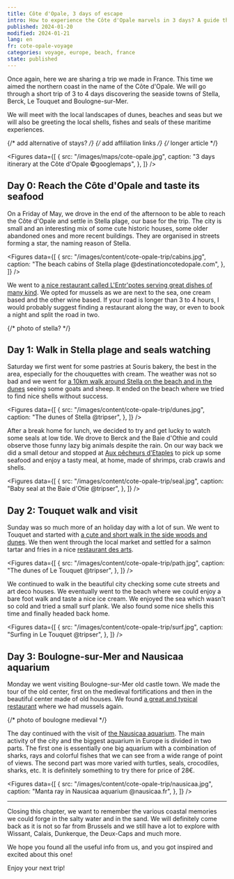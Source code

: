 ```yaml
---
title: Côte d'Opale, 3 days of escape
intro: How to experience the Côte d'Opale marvels in 3 days? A guide through Boulogne-sur-Mer, Nausicaa, Le Touquet and Stella.
published: 2024-01-20
modified: 2024-01-21
lang: en
fr: cote-opale-voyage
categories: voyage, europe, beach, france
state: published
---
```



Once again, here we are sharing a trip we made in France. This time we aimed the northern coast in the name of the Côte d'Opale. We will go through a short trip of 3 to 4 days discovering the seaside towns of Stella, Berck, Le Touquet and Boulogne-sur-Mer.

We will meet with the local landscapes of dunes, beaches and seas but we will also be greeting the local shells, fishes and seals of these maritime experiences.

{/* add alternative of stays? */}
{/* add affiliation links */}
{/* longer article */}

<Figures
  data={[
    {
      src: "/images/maps/cote-opale.jpg",
      caption: "3 days itinerary at the Côte d'Opale ©googlemaps",
    },
  ]}
/>

## Day 0: Reach the Côte d'Opale and taste its seafood

On a Friday of May, we drove in the end of the afternoon to be able to reach the Côte d'Opale and settle in Stella plage, our base for the trip. The city is small and an interesting mix of some cute historic houses, some older abandoned ones and more recent buildings. They are organised in streets forming a star, the naming reason of Stella.

<Figures
  data={[
    {
      src: "/images/content/cote-opale-trip/cabins.jpg",
      caption: "The beach cabins of Stella plage @destinationcotedopale.com",
    },
  ]}
/>

We went to <a href="https://www.lentrpotes.fr/" target="_blank">a nice restaurant called L'Entr'potes serving great dishes of many kind</a>. We opted for mussels as we are next to the sea, one cream based and the other wine based. If your road is longer than 3 to 4 hours, I would probably suggest finding a restaurant along the way, or even to book a night and split the road in two.

{/* photo of stella? */}

## Day 1: Walk in Stella plage and seals watching

Saturday we first went for some pastries at Souris bakery, the best in the area, especially for the chouquettes with cream. The weather was not so bad and we went for <a href="https://www.komoot.com/fr-fr/smarttour/16592034" target="_blank">a 10km walk around Stella on the beach and in the dunes</a> seeing some goats and sheep. It ended on the beach where we tried to find nice shells without success.

<Figures
  data={[
    {
      src: "/images/content/cote-opale-trip/dunes.jpg",
      caption: "The dunes of Stella @tripser",
    },
  ]}
/>

After a break home for lunch, we decided to try and get lucky to watch some seals at low tide. We drove to Berck and the Baie d'Othie and could observe those funny lazy big animals despite the rain. On our way back we did a small detour and stopped at <a href="https://maps.app.goo.gl/mrsrAFYMJk2xFeAj7" target="_blank">Aux pêcheurs d'Etaples</a> to pick up some seafood and enjoy a tasty meal, at home, made of shrimps, crab crawls and shells.

<Figures
  data={[
    {
      src: "/images/content/cote-opale-trip/seal.jpg",
      caption: "Baby seal at the Baie d'Otie @tripser",
    },
  ]}
/>

## Day 2: Touquet walk and visit

Sunday was so much more of an holiday day with a lot of sun. We went to Touquet and started with <a href="https://www.letouquet.com/le-touquet-paris-plage/ambiances-quartiers/espaces-dunaires/" target="_blank">a cute and short walk in the side woods and dunes</a>. We then went through the local market and settled for a salmon tartar and fries in a nice <a href="https://le-restaurant-des-arts.fr/" target="_blank">restaurant des arts</a>.

<Figures
  data={[
    {
      src: "/images/content/cote-opale-trip/path.jpg",
      caption: "The dunes of Le Touquet @tripser",
    },
  ]}
/>

We continued to walk in the beautiful city checking some cute streets and art deco houses. We eventually went to the beach where we could enjoy a bare foot walk and taste a nice ice cream. We enjoyed the sea which wasn't so cold and tried a small surf plank. We also found some nice shells this time and finally headed back home.

<Figures
  data={[
    {
      src: "/images/content/cote-opale-trip/surf.jpg",
      caption: "Surfing in Le Touquet @tripser",
    },
  ]}
/>

## Day 3: Boulogne-sur-Mer and Nausicaa aquarium

Monday we went visiting Boulogne-sur-Mer old castle town. We made the tour of the old center, first on the medieval fortifications and then in the beautiful center made of old houses. We found <a href="https://www.le-swan.fr/" target="_blank">a great and typical restaurant</a> where we had mussels again.

{/* photo of boulogne medieval */}

The day continued with the visit of <a href="https://www.nausicaa.fr/en" target="_blank">the Nausicaa aquarium</a>. The main activity of the city and the biggest aquarium in Europe is divided in two parts. The first one is essentially one big aquarium with a combination of sharks, rays and colorful fishes that we can see from a wide range of point of views. The second part was more varied with turtles, seals, crocodiles, sharks, etc. It is definitely something to try there for price of 28€.

<Figures
  data={[
    {
      src: "/images/content/cote-opale-trip/nausicaa.jpg",
      caption: "Manta ray in Nausicaa aquarium @nausicaa.fr",
    },
  ]}
/>

<hr />

Closing this chapter, we want to remember the various coastal memories we could forge in the salty water and in the sand. We will definitely come back as it is not so far from Brussels and we still have a lot to explore with Wissant, Calais, Dunkerque, the Deux-Caps and much more.

We hope you found all the useful info from us, and you got inspired and excited about this one!

Enjoy your next trip!

